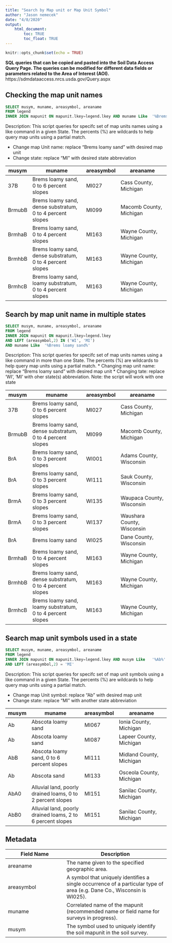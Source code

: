 ```yaml
---
title: "Search by Map unit or Map Unit Symbol"
author: "Jason nemecek"
date: "4/8/2020"
output: 
    html_document:
        toc: TRUE
        toc_float: TRUE
---
```


```r
knitr::opts_chunk$set(echo = TRUE)
```

**SQL queries that can be copied and pasted into the Soil Data Access Query Page. The queries can be modified for different data fields or parameters related to the Area of Interest (AOI).** https://sdmdataaccess.nrcs.usda.gov/Query.aspx


## Checking the map unit names
```SQL
SELECT musym, muname, areasymbol, areaname
FROM legend
INNER JOIN mapunit ON mapunit.lkey=legend.lkey AND muname Like  '%Brems loamy sand%' AND LEFT (areasymbol,2) = 'MI'
```
Description: This script queries for specifc set of map units  names using a like command in a given State. The percents (%) are wildcards to help query map units using a partial match.

* Change map Unit name: replace "Brems loamy sand" with desired map unit
* Change state: replace "MI" with desired state abbreviation 

musym|muname|areasymbol|areaname
------|----------------------------|-----|-------------------------|
37B|Brems loamy sand, 0 to 6 percent slopes|MI027|Cass County, Michigan
BrmubB|Brems loamy sand, dense substratum, 0 to 4 percent slopes|MI099|Macomb County, Michigan
BrmhaB|Brems loamy sand, 0 to 4 percent slopes|MI163|Wayne County, Michigan
BrmhbB|Brems loamy sand, dense substratum, 0 to 4 percent slopes|MI163|Wayne County, Michigan
BrmhcB|Brems loamy sand, loamy substratum, 0 to 4 percent slopes|MI163|Wayne County, Michigan

## Search by map unit name in multiple states
```SQL
SELECT musym, muname, areasymbol, areaname
FROM legend
INNER JOIN mapunit ON mapunit.lkey=legend.lkey 
AND LEFT (areasymbol,2) IN ('WI', 'MI')
AND muname Like  '%Brems loamy sand%' 
```

Description: This script queries for specifc set of map units names using a like command in more than one State. The percents (%) are wildcards to help query map units using a partial match.
* Changing  map unit name: replace "Brems loamy sand" with desired map unit
* Changing tate: replace 'WI', 'MI' with oher state(s) abbreviation. Note: the script will work with one state

musym|muname|areasymbol|areaname
------|----------------------------|-----|-------------------------|
37B|Brems loamy sand, 0 to 6 percent slopes|MI027|Cass County, Michigan
BrmubB|Brems loamy sand, dense substratum, 0 to 4 percent slopes|MI099|Macomb County, Michigan
BrA|Brems loamy sand, 0 to 3 percent slopes|WI001|Adams County, Wisconsin
BrA|Brems loamy sand, 0 to 3 percent slopes|WI111|Sauk County, Wisconsin
BrmA|Brems loamy sand, 0 to 3 percent slopes|WI135|Waupaca County, Wisconsin
BrmA|Brems loamy sand, 0 to 3 percent slopes|WI137|Waushara County, Wisconsin
BrA|Brems loamy sand|WI025|Dane County, Wisconsin
BrmhaB|Brems loamy sand, 0 to 4 percent slopes|MI163|Wayne County, Michigan
BrmhbB|Brems loamy sand, dense substratum, 0 to 4 percent slopes|MI163|Wayne County, Michigan
BrmhcB|Brems loamy sand, loamy substratum, 0 to 4 percent slopes|MI163|Wayne County, Michigan

## Search map unit symbols used in a state
	
```SQL
SELECT musym, muname, areasymbol, areaname 
FROM legend 
INNER JOIN mapunit ON mapunit.lkey=legend.lkey AND musym Like   '%Ab%'
AND LEFT (areasymbol,2) = 'MI'
```

Description: This script queries for specifc set of map unit symbols using a like command in a given State. The percents (%) are wildcards to help query map units using a partial match.

* Change map Unit symbol: replace "Ab" with desired map unit
* Change state: replace "MI" with another state abbreviation 


musym|muname|areasymbol|areaname
------|----------------------------|-----|-------------------------|
Ab|Abscota loamy sand|MI067|Ionia County, Michigan
Ab|Abscota loamy sand|MI087|Lapeer County, Michigan
AbB|Abscota loamy sand, 0 to 6 percent slopes|MI111|Midland County, Michigan
Ab|Abscota sand|MI133|Osceola County, Michigan
AbA0|Alluvial land, poorly drained loams, 0 to 2 percent slopes|MI151|Sanilac County, Michigan
AbB0|Alluvial land, poorly drained loams, 2 to 6 percent slopes|MI151|Sanilac County, Michigan

## Metadata

Field Name |	Description
----------------|----------------------------|
areaname |	The name given to the specified geographic area.
areasymbol |	A symbol that uniquely identifies a single occurrence of a particular type of area (e.g. Dane Co., Wisconsin is WI025).
muname |	Correlated name of the mapunit (recommended name or field name for surveys in progress).
musym	|The symbol used to uniquely identify the soil mapunit in the soil survey.
